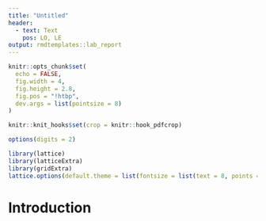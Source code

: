 ```yaml
---
title: "Untitled"
header:
  - text: Text
    pos: LO, LE
output: rmdtemplates::lab_report
---
```


```r
knitr::opts_chunk$set(
  echo = FALSE,
  fig.width = 4,
  fig.height = 2.8,
  fig.pos = "!htbp",
  dev.args = list(pointsize = 8)
)

knitr::knit_hooks$set(crop = knitr::hook_pdfcrop)

options(digits = 2)

library(lattice)
library(latticeExtra)
library(gridExtra)
lattice.options(default.theme = list(fontsize = list(text = 8, points = 6)))
```

# Introduction
